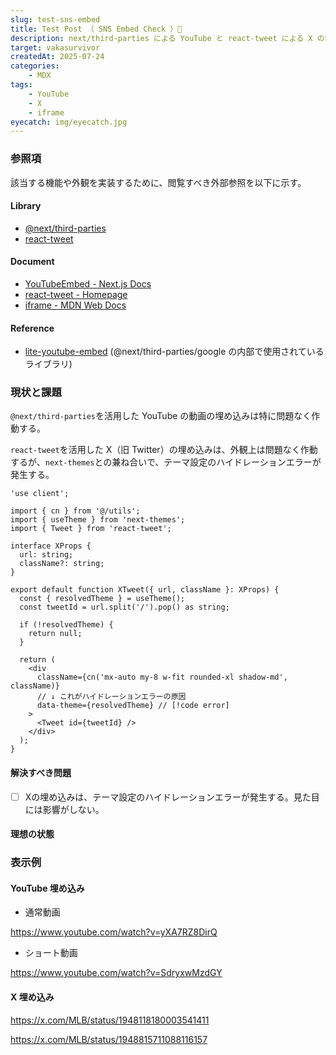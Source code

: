 ```yaml
---
slug: test-sns-embed
title: Test Post （ SNS Embed Check ）🚧
description: next/third-parties による YouTube と react-tweet による X の埋め込み機能を確認。※ ポートフォリオの提出期間が終了したら、published を false に設定し直して、本番環境では非表示にすること。
target: vakasurvivor
createdAt: 2025-07-24
categories:
    - MDX
tags:
    - YouTube
    - X
    - iframe
eyecatch: img/eyecatch.jpg
---
```


### 参照項

該当する機能や外観を実装するために、閲覧すべき外部参照を以下に示す。

#### Library

- [@next/third-parties](https://www.npmjs.com/package/@next/third-parties)
- [react-tweet](https://github.com/vercel/react-tweet)

#### Document

- [YouTubeEmbed - Next.js Docs](https://nextjs.org/docs/app/guides/third-party-libraries#youtube-embed)
- [react-tweet - Homepage](https://react-tweet.vercel.app/)
- [iframe - MDN Web Docs](https://developer.mozilla.org/ja/docs/Web/HTML/Reference/Elements/iframe)

#### Reference

- [lite-youtube-embed](https://github.com/paulirish/lite-youtube-embed) (@next/third-parties/google の内部で使用されているライブラリ)


### 現状と課題

`@next/third-parties`を活用した YouTube の動画の埋め込みは特に問題なく作動する。

`react-tweet`を活用した X（旧 Twitter）の埋め込みは、外観上は問題なく作動するが、`next-themes`との兼ね合いで、テーマ設定のハイドレーションエラーが発生する。

```tsx title="概念的な実装例" caption="react"
'use client';

import { cn } from '@/utils';
import { useTheme } from 'next-themes';
import { Tweet } from 'react-tweet';

interface XProps {
  url: string;
  className?: string;
}

export default function XTweet({ url, className }: XProps) {
  const { resolvedTheme } = useTheme();
  const tweetId = url.split('/').pop() as string;

  if (!resolvedTheme) {
    return null;
  }

  return (
    <div
      className={cn('mx-auto my-8 w-fit rounded-xl shadow-md', className)}
      // ↓ これがハイドレーションエラーの原因
      data-theme={resolvedTheme} // [!code error]
    >
      <Tweet id={tweetId} />
    </div>
  );
}

```

#### 解決すべき問題

- [ ] Xの埋め込みは、テーマ設定のハイドレーションエラーが発生する。見た目には影響がしない。

#### 理想の状態

### 表示例

#### YouTube 埋め込み

- 通常動画

https://www.youtube.com/watch?v=yXA7RZ8DirQ

- ショート動画

https://www.youtube.com/watch?v=SdryxwMzdGY

#### X 埋め込み

https://x.com/MLB/status/1948118180003541411

https://x.com/MLB/status/1948815711088116157
